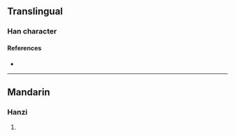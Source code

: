 {{character info/new}}
==Translingual==

===Han character===
{{Han char|rn=85|rad=水|as=13|sn=16|four=30114|canj=EYVG|ids=⿰氵雍}}

====References====
* {{Han ref|kx=0653.160|dkj=18403|hdz=31764.050|uh=6FAD|ud=28589|bh=E9E9|bd=59881}}

----

==Mandarin==

===Hanzi===
{{cmn-hanzi|pin=[[yōng]] ([[yong1]])|wg=yung<sup>1</sup>}}

# {{defn|lang=cmn|sort=水13}}
